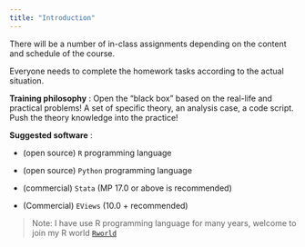 ```yaml
---
title: "Introduction"
---
```


There will be a number of in-class assignments depending on the content and schedule of the course.

Everyone needs to complete the homework tasks according to the actual situation.

::: {.callout-note}

**Training philosophy** : Open the "black box" based on the real-life and practical problems! A set of specific theory, an analysis case, a code script. Push the theory knowledge into the practice!

:::


**Suggested software** :

- (open source) `R` programming language

- (open source) `Python` programming language

- (commercial) `Stata` (MP 17.0 or above is recommended)

- (Commercial) `EViews` (10.0 + recommended)

> Note: I have use R programming language for many years, welcome to join my R world [`Rworld`](https://rworld.huhuaping.com/)
